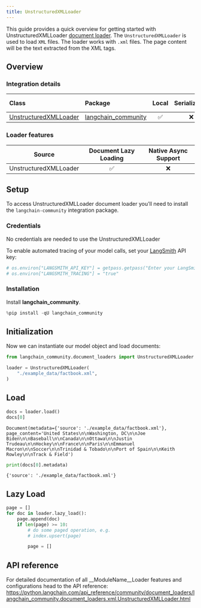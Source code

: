 ```yaml
---
title: UnstructuredXMLLoader
---
```


This guide provides a quick overview for getting started with UnstructuredXMLLoader [document loader](https://python.langchain.com/docs/concepts/document_loaders). The `UnstructuredXMLLoader` is used to load `XML` files. The loader works with `.xml` files. The page content will be the text extracted from the XML tags.


## Overview
### Integration details


| Class | Package | Local | Serializable | [JS support](https://js.langchain.com/docs/integrations/document_loaders/file_loaders/unstructured/)|
| :--- | :--- | :---: | :---: |  :---: |
| [UnstructuredXMLLoader](https://python.langchain.com/api_reference/community/document_loaders/langchain_community.document_loaders.xml.UnstructuredXMLLoader.html) | [langchain_community](https://python.langchain.com/api_reference/community/index.html) | ✅ | ❌ | ✅ | 
### Loader features
| Source | Document Lazy Loading | Native Async Support
| :---: | :---: | :---: | 
| UnstructuredXMLLoader | ✅ | ❌ | 

## Setup

To access UnstructuredXMLLoader document loader you'll need to install the `langchain-community` integration package.

### Credentials

No credentials are needed to use the UnstructuredXMLLoader

To enable automated tracing of your model calls, set your [LangSmith](https://docs.smith.langchain.com/) API key:


```python
# os.environ["LANGSMITH_API_KEY"] = getpass.getpass("Enter your LangSmith API key: ")
# os.environ["LANGSMITH_TRACING"] = "true"
```

### Installation

Install **langchain_community**.


```python
%pip install -qU langchain_community
```

## Initialization

Now we can instantiate our model object and load documents:


```python
from langchain_community.document_loaders import UnstructuredXMLLoader

loader = UnstructuredXMLLoader(
    "./example_data/factbook.xml",
)
```

## Load


```python
docs = loader.load()
docs[0]
```



```output
Document(metadata={'source': './example_data/factbook.xml'}, page_content='United States\n\nWashington, DC\n\nJoe Biden\n\nBaseball\n\nCanada\n\nOttawa\n\nJustin Trudeau\n\nHockey\n\nFrance\n\nParis\n\nEmmanuel Macron\n\nSoccer\n\nTrinidad & Tobado\n\nPort of Spain\n\nKeith Rowley\n\nTrack & Field')
```



```python
print(docs[0].metadata)
```
```output
{'source': './example_data/factbook.xml'}
```
## Lazy Load


```python
page = []
for doc in loader.lazy_load():
    page.append(doc)
    if len(page) >= 10:
        # do some paged operation, e.g.
        # index.upsert(page)

        page = []
```

## API reference

For detailed documentation of all __ModuleName__Loader features and configurations head to the API reference: https://python.langchain.com/api_reference/community/document_loaders/langchain_community.document_loaders.xml.UnstructuredXMLLoader.html
